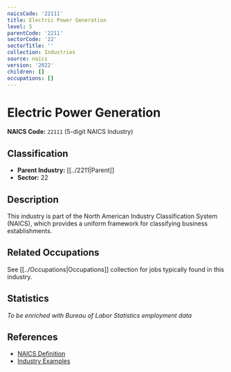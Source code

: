 ```yaml
---
naicsCode: '22111'
title: Electric Power Generation
level: 5
parentCode: '2211'
sectorCode: '22'
sectorTitle: ''
collection: Industries
source: naics
version: '2022'
children: []
occupations: []
---
```

# Electric Power Generation

**NAICS Code:** `22111` (5-digit NAICS Industry)

## Classification

- **Parent Industry:** [[../2211|Parent]]
- **Sector:** 22

## Description

This industry is part of the North American Industry Classification System (NAICS), which provides a uniform framework for classifying business establishments.

## Related Occupations

See [[../Occupations|Occupations]] collection for jobs typically found in this industry.

## Statistics

*To be enriched with Bureau of Labor Statistics employment data*

## References

- [NAICS Definition](https://www.census.gov/naics/)
- [Industry Examples](https://www.census.gov/naics/2022NAICS/)
